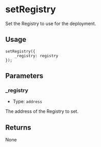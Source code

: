 # setRegistry

Set the Registry to use for the deployment.

## Usage

```solidity copy
setRegistry({
    _registry: registry
});
```

## Parameters

### \_registry

- Type: `address`

The address of the Registry to set.

## Returns

None
